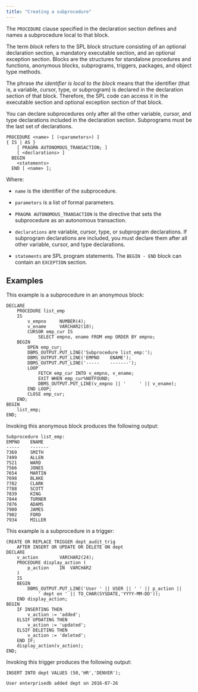 ```yaml
---
title: "Creating a subprocedure"
---
```


<div id="creating_a_subprocedure" class="registered_link"></div>

The `PROCEDURE` clause specified in the declaration section defines and names a subprocedure local to that block.

The term *block* refers to the SPL block structure consisting of an optional declaration section, a mandatory executable section, and an optional exception section. Blocks are the structures for standalone procedures and functions, anonymous blocks, subprograms, triggers, packages, and object type methods.

The phrase *the identifier is local to the block* means that the identifier (that is, a variable, cursor, type, or subprogram) is declared in the declaration section of that block. Therefore, the SPL code can access it in the executable section and optional exception section of that block.

You can declare subprocedures only after all the other variable, cursor, and type declarations included in the declaration section. Subprograms must be the last set of declarations.

```text
PROCEDURE <name> [ (<parameters>) ]
{ IS | AS }
    [ PRAGMA AUTONOMOUS_TRANSACTION; ]
    [ <declarations> ]
  BEGIN
    <statements>
  END [ <name> ];
```

Where:

- `name` is the identifier of the subprocedure.

- `parameters` is a list of formal parameters.

- `PRAGMA AUTONOMOUS_TRANSACTION` is the directive that sets the subprocedure as an autonomous transaction.

- `declarations` are variable, cursor, type, or subprogram declarations. If subprogram declarations are included, you must declare them after all other variable, cursor, and type declarations.

- `statements` are SPL program statements. The `BEGIN - END` block can contain an `EXCEPTION` section.

## Examples

This example is a subprocedure in an anonymous block:

```text
DECLARE
    PROCEDURE list_emp
    IS
        v_empno     NUMBER(4);
        v_ename     VARCHAR2(10);
        CURSOR emp_cur IS
            SELECT empno, ename FROM emp ORDER BY empno;
    BEGIN
        OPEN emp_cur;
        DBMS_OUTPUT.PUT_LINE('Subprocedure list_emp:');
        DBMS_OUTPUT.PUT_LINE('EMPNO    ENAME');
        DBMS_OUTPUT.PUT_LINE('-----    -------');
        LOOP
            FETCH emp_cur INTO v_empno, v_ename;
            EXIT WHEN emp_cur%NOTFOUND;
            DBMS_OUTPUT.PUT_LINE(v_empno || '     ' || v_ename);
        END LOOP;
        CLOSE emp_cur;
    END;
BEGIN
    list_emp;
END;
```

Invoking this anonymous block produces the following output:

```text
Subprocedure list_emp:
EMPNO    ENAME
-----    -------
7369     SMITH
7499     ALLEN
7521     WARD
7566     JONES
7654     MARTIN
7698     BLAKE
7782     CLARK
7788     SCOTT
7839     KING
7844     TURNER
7876     ADAMS
7900     JAMES
7902     FORD
7934     MILLER
```

This example is a subprocedure in a trigger:

```text
CREATE OR REPLACE TRIGGER dept_audit_trig
    AFTER INSERT OR UPDATE OR DELETE ON dept
DECLARE
    v_action        VARCHAR2(24);
    PROCEDURE display_action (
        p_action    IN  VARCHAR2
    )
    IS
    BEGIN
        DBMS_OUTPUT.PUT_LINE('User ' || USER || ' ' || p_action ||
            ' dept on ' || TO_CHAR(SYSDATE,'YYYY-MM-DD'));
    END display_action;
BEGIN
    IF INSERTING THEN
        v_action := 'added';
    ELSIF UPDATING THEN
        v_action := 'updated';
    ELSIF DELETING THEN
        v_action := 'deleted';
    END IF;
    display_action(v_action);
END;
```

Invoking this trigger produces the following output:

```text
INSERT INTO dept VALUES (50,'HR','DENVER');

User enterprisedb added dept on 2016-07-26
```

